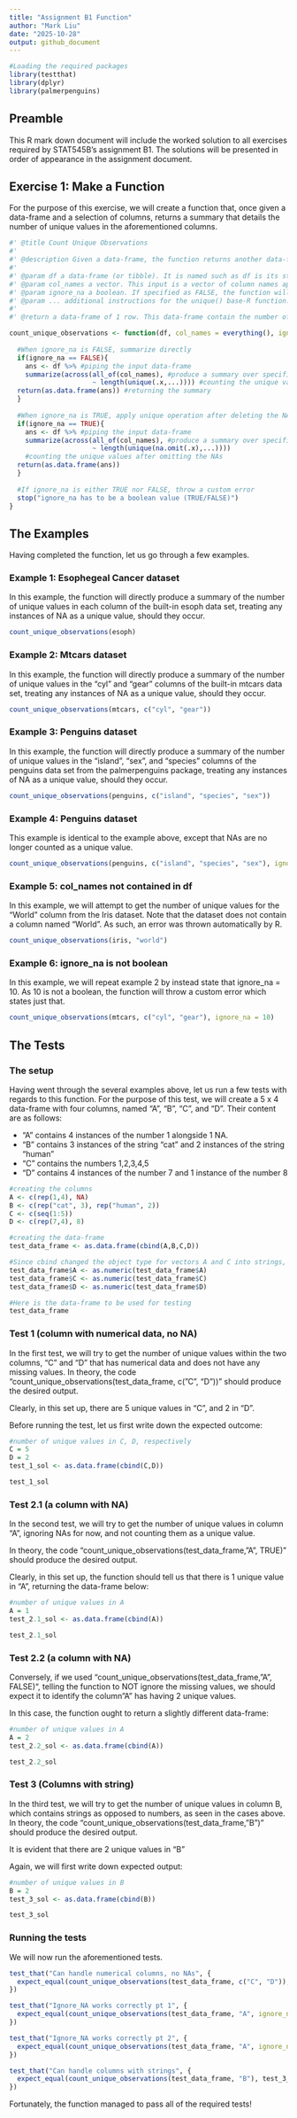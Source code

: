 ```yaml
---
title: "Assignment B1 Function"
author: "Mark Liu"
date: "2025-10-28"
output: github_document
---
```


```r
#Loading the required packages
library(testthat)
library(dplyr)
library(palmerpenguins)
```

## Preamble

This R mark down document will include the worked solution to all exercises required by STAT545B's assignment B1. The solutions will be presented in order of appearance in the assignment document.

## Exercise 1: Make a Function

For the purpose of this exercise, we will create a function that, once given a data-frame and a selection of columns, returns a summary that details the number of unique values in the aforementioned columns. 

```r
#' @title Count Unique Observations
#'
#' @description Given a data-frame, the function returns another data-frame that include the number of unique values in the input data-frame's columns. The user may specify which ones of the data-frame's columns should have its number of unique values counted.
#'
#' @param df a data-frame (or tibble). It is named such as df is its standard shorthand in R
#' @param col_names a vector. This input is a vector of column names appearing in df. When given, the function will count the number of unique values only in the mentioned columns. Give a value is not given, the function will count the number of unique values for all columns of df. This parameter is named so because "col" is a short hand for columns, and the term "names" is suggestive of what this parameter is looking for.
#' @param ignore_na a boolean. If specified as FALSE, the function will treat NA as if it is a unique value. It is named such because when one ignore NAs (i.e. pretend they don't exist), they are not considered a unique value. By default, this is false.
#' @param ... additional instructions for the unique() base-R function. Should there be a need, the user may override the default parameters for unique(). This argument is unnamed.
#' 
#' @return a data-frame of 1 row. This data-frame contain the number of unique values in columns mentioned in col_names from df. Column names used in the input data-frame is preserved in the output.

count_unique_observations <- function(df, col_names = everything(), ignore_na = FALSE,...){
  
  #When ignore_na is FALSE, summarize directly
  if(ignore_na == FALSE){
    ans <- df %>% #piping the input data-frame
    summarize(across(all_of(col_names), #produce a summary over specified columns
                     ~ length(unique(.x,...)))) #counting the unique values
  return(as.data.frame(ans)) #returning the summary
  }
  
  #When ignore_na is TRUE, apply unique operation after deleting the NAs
  if(ignore_na == TRUE){
    ans <- df %>% #piping the input data-frame
    summarize(across(all_of(col_names), #produce a summary over specified columns
                     ~ length(unique(na.omit(.x),...)))) 
    #counting the unique values after omitting the NAs
  return(as.data.frame(ans))
  }
  
  #If ignore_na is either TRUE nor FALSE, throw a custom error
  stop("ignore_na has to be a boolean value (TRUE/FALSE)")
}


```

## The Examples

Having completed the function, let us go through a few examples.

### Example 1: Esophegeal Cancer dataset

In this example, the function will directly produce a summary of the number of unique values in each column of the built-in esoph data set, treating any instances of NA as a unique value, should they occur.

```r
count_unique_observations(esoph)
```

### Example 2: Mtcars dataset

In this example, the function will directly produce a summary of the number of unique values in the "cyl" and "gear" columns of the built-in mtcars data set, treating any instances of NA as a unique value, should they occur.

```r
count_unique_observations(mtcars, c("cyl", "gear"))
```

### Example 3: Penguins dataset

In this example, the function will directly produce a summary of the number of unique values in the "island", "sex", and "species" columns of the penguins data set from the palmerpenguins package, treating any instances of NA as a unique value, should they occur.

```r
count_unique_observations(penguins, c("island", "species", "sex"))
```

### Example 4: Penguins dataset

This example is identical to the example above, except that NAs are no longer counted as a unique value.

```r
count_unique_observations(penguins, c("island", "species", "sex"), ignore_na = TRUE)
```

### Example 5: col_names not contained in df

In this example, we will attempt to get the number of unique values for the "World" column from the Iris dataset. Note that the dataset does not contain a column named "World". As such, an error was thrown automatically by R.

```r
count_unique_observations(iris, "world")
```

### Example 6: ignore_na is not boolean

In this example, we will repeat example 2 by instead state that ignore_na = 10. As 10 is not a boolean, the function will throw a custom error which states just that.

```r
count_unique_observations(mtcars, c("cyl", "gear"), ignore_na = 10)
```

## The Tests

### The setup

Having went through the several examples above, let us run a few tests with regards to this function. For the purpose of this test, we will create a 5 x 4 data-frame with four columns, named "A", "B", "C", and "D". Their content are as follows:

- "A" contains 4 instances of the number 1 alongside 1 NA.
- "B" contains 3 instances of the string "cat" and 2 instances of the string "human"
- "C" contains the numbers 1,2,3,4,5
- "D" contains 4 instances of the number 7 and 1 instance of the number 8

```r
#creating the columns
A <- c(rep(1,4), NA)
B <- c(rep("cat", 3), rep("human", 2))
C <- c(seq(1:5))
D <- c(rep(7,4), 8)

#creating the data-frame
test_data_frame <- as.data.frame(cbind(A,B,C,D))

#Since cbind changed the object type for vectors A and C into strings, they will be re-encoded as numbers
test_data_frame$A <- as.numeric(test_data_frame$A)
test_data_frame$C <- as.numeric(test_data_frame$C)
test_data_frame$D <- as.numeric(test_data_frame$D)

#Here is the data-frame to be used for testing
test_data_frame
```

### Test 1 (column with numerical data, no NA)

In the first test, we will try to get the number of unique values within the two columns, "C" and "D" that has numerical data and does not have any missing values.
In theory, the code "count_unique_observations(test_data_frame, c("C", "D"))" should produce the desired output.

Clearly, in this set up, there are 5 unique values in "C", and 2 in "D".

Before running the test, let us first write down the expected outcome:

```r
#number of unique values in C, D, respectively
C = 5
D = 2
test_1_sol <- as.data.frame(cbind(C,D))

test_1_sol
```

### Test 2.1 (a column with NA)

In the second test, we will try to get the number of unique values in column "A", ignoring NAs for now, and not counting them as a unique value.

In theory, the code "count_unique_observations(test_data_frame, "A", TRUE)" should produce the desired output.

Clearly, in this set up, the function should tell us that there is 1 unique value in "A", returning the data-frame below:

```r
#number of unique values in A
A = 1
test_2.1_sol <- as.data.frame(cbind(A))

test_2.1_sol
```

### Test 2.2 (a column with NA)

Conversely, if we used "count_unique_observations(test_data_frame, "A", FALSE)", telling the function to NOT ignore the missing values, we should expect it to identify the column "A" has having 2 unique values.

In this case, the function ought to return a slightly different data-frame:

```r
#number of unique values in A
A = 2
test_2.2_sol <- as.data.frame(cbind(A))

test_2.2_sol
```



### Test 3 (Columns with string)

In the third test, we will try to get the number of unique values in column B, which contains strings as opposed to numbers, as seen in the cases above.
In theory, the code "count_unique_observations(test_data_frame, "B")" should produce the desired output.

It is evident that there are 2 unique values in "B"

Again, we will first write down expected output:

```r
#number of unique values in B
B = 2
test_3_sol <- as.data.frame(cbind(B))

test_3_sol
```

### Running the tests

We will now run the aforementioned tests.

```r
test_that("Can handle numerical columns, no NAs", {
  expect_equal(count_unique_observations(test_data_frame, c("C", "D")), test_1_sol)
})

test_that("Ignore_NA works correctly pt 1", {
  expect_equal(count_unique_observations(test_data_frame, "A", ignore_na = TRUE), test_2.1_sol)
})

test_that("Ignore_NA works correctly pt 2", {
  expect_equal(count_unique_observations(test_data_frame, "A", ignore_na = FALSE), test_2.2_sol)
})

test_that("Can handle columns with strings", {
  expect_equal(count_unique_observations(test_data_frame, "B"), test_3_sol)
})

```

Fortunately, the function managed to pass all of the required tests!

